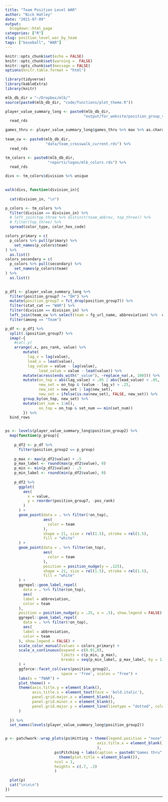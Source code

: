 ```yaml
---
title: "Team Position Level WAR"
author: "Nick Hatley"
date: "2021-07-09"
output:
  blogdown::html_page
categories: ["R"]
slug: position_level_war_by_team
tags: ["baseball", "WAR"]
---
```

```r
knitr::opts_chunk$set(echo = FALSE)
knitr::opts_chunk$set(warning =  FALSE)
knitr::opts_chunk$set(message = FALSE)
options(knitr.table.format = "html")
```


```r
library(tidyverse)
library(kableExtra)
library(knitr)

mlb_db_dir = "~/Dropbox/mlb/"
source(paste0(mlb_db_dir, "code/functions/plot_theme.R"))

player_value_summary_long <- paste0(mlb_db_dir,
                                   "output/for_website/position_group_value_summaries_long.rds") %>% 
  read_rds

games_thru <- player_value_summary_long$games_thru %>% max %>% as.character 
                                   
team_cw <- paste0(mlb_db_dir,
                  "data/team_crosswalk_current.rds") %>% 
  read_rds

tm_colors <- paste0(mlb_db_dir,
                   "reports/logos/mlb_colors.rds") %>% 
  read_rds

divs <- tm_colors$division %>% unique
  

```

```r

walk(divs, function(division_in){
  
  cat(division_in, "\n")

p_colors <- tm_colors %>% 
  filter(division == division_in) %>% 
  # left_join(top_three %>% distinct(team_abbrev, top_three)) %>% 
  # filter(top_three) %>% 
  spread(color_type, color_hex_code)

colors_primary = c(
  p_colors %>% pull(primary) %>% 
    set_names(p_colors$team)
) %>%
  as.list()
colors_secondary = c(
  p_colors %>% pull(secondary) %>% 
    set_names(p_colors$team)
) %>%
  as.list()

  
p_df1 <- player_value_summary_long %>% 
  filter(position_group7 != "DH") %>% 
  mutate(position_group7 = fct_drop(position_group7)) %>% 
  filter(stat_cat == "WAR") %>% 
  filter(division == division_in) %>% 
  left_join(team_cw %>% select(team = fg_url_name, abbreviation) %>%  distinct) %>% 
  filter(among == "Team")

p_df <- p_df1 %>% 
  split(.$position_group7) %>% 
  imap(~{
    #cat(.y)
    arrange(.x, pos_rank, value) %>% 
        mutate(
          lag_v = lag(value),
          lead_v = lead(value),
          lag_value = value - lag(value),
               lead_value = value - lead(value)) %>% 
        mutate(across(ends_with("_value"), ~replace_na(.x, 100))) %>% 
        mutate(on_top = abs(lag_value) < .05 | abs(lead_value) < .05,
               new_set = on_top & (value - lag_v) > .25,
               new_set = new_set | lag(new_set), 
               new_set = ifelse(is.na(new_set), FALSE, new_set)) %>% 
        group_by(on_top, new_set) %>% 
        mutate(set_num = 1:n(),
               on_top = on_top & set_num == min(set_num)) 
        }) %>% 
  bind_rows


ps <- levels(player_value_summary_long$position_group2) %>% 
  map(function(p_group){
    
    p_df2 <- p_df %>% 
      filter(position_group2 == p_group) 
    
    p_max <- max(p_df2$value) + .5
    p_max_label <- round(max(p_df2$value), 0)
    p_min <- min(p_df2$value) - .5
    p_min_label <- round(min(p_df2$value), 0)
    
    p_df2 %>% 
      ggplot(
        aes(
          x = value,
          y = reorder(position_group7, -pos_rank)
        )
      ) +
      geom_point(data = . %>% filter(!on_top),
                 aes(
                   color = team
                 ),
                 shape = 21, size = rel(1.5), stroke = rel(1.5),
                 fill = "white"
      ) +
      geom_point(data = . %>% filter(on_top),
                 aes(
                   color = team
                 ),
                 position = position_nudge(y = .125),
                 shape = 21, size = rel(1.5), stroke = rel(1.5),
                 fill = "white"
      ) +
      ggrepel::geom_label_repel(
        data = . %>% filter(on_top),
        aes(
        label = abbreviation,
        color = team
      ),
      position = position_nudge(y = .25, x = .5), show.legend = FALSE) +
      ggrepel::geom_label_repel(
        data = . %>% filter(!on_top),
        aes(
        label = abbreviation,
        color = team
      ), show.legend = FALSE) +
      scale_color_manual(values = colors_primary) + 
      scale_x_continuous(expand = c(0.01,0),
                         limits = c(p_min, p_max),
                         breaks = seq(p_min_label, p_max_label, by = 1)
      ) + 
      ggforce::facet_col(vars(position_group2), 
                         space = 'free', scales = "free") + 
      labs(x = "fWAR") + 
      plot_theme() + 
      theme(axis.title.y = element_blank(),
            axis.title.x = element_text(face = 'bold.italic'),
            panel.grid.major.x = element_blank(),
            panel.grid.minor.x = element_blank(),
            panel.grid.major.y = element_line(linetype = "dotted", color = "#A4A4A4", size = .4)
      )    
    
  }) %>% 
  set_names(levels(player_value_summary_long$position_group2))


p <- patchwork::wrap_plots(ps$Hitting + theme(legend.position = "none", 
                                         axis.title.x = element_blank()
                                         ),
                      ps$Pitching + labs(caption = paste0("Games thru", games_thru)) + 
                        theme(plot.title = element_blank()),
                      ncol = 1, 
                      heights = c(.7, .3)
                      )

  plot(p)  
  cat("\n\n\n")
})

```

***********
  
